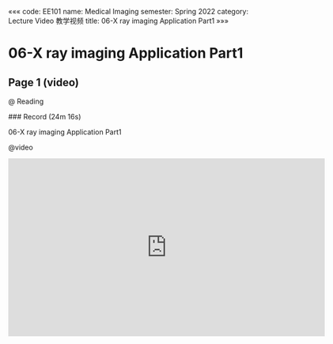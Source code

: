 «««
code: EE101
name: Medical Imaging
semester: Spring 2022
category: Lecture Video 教学视频
title: 06-X ray imaging Application Part1
»»»

# 06-X ray imaging Application Part1

## Page 1 (video)

@ Reading

<div class="markdown-body">
### Record (24m 16s)

06-X ray imaging Application Part1
</div>

@video

<iframe src="https://sbbrisk.com/e/lspwc4kt4gnr.html" frameborder=0 marginwidth=0 marginheight=0 scrolling=no width=640 height=360 allowfullscreen></iframe>
